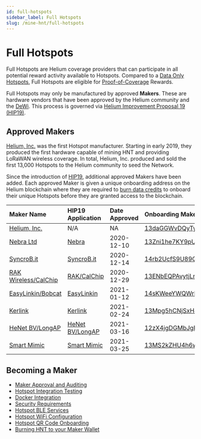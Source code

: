 ```yaml
---
id: full-hotspots
sidebar_label: Full Hotspots
slug: /mine-hnt/full-hotspots
---
```


# Full Hotspots


Full Hotspots are Helium coverage providers that can participate in all
potential reward activity available to Hotspots. Compared to a [Data Only
Hotspots](/mine-hnt/data-only-hotspots), Full Hotspots are eligible for
[Proof-of-Coverage](/blockchain/proof-of-coverage) Rewards.

Full Hotspots may only be manufactured by approved **Makers**. These are
hardware vendors that have been approved by the Helium community and the
[DeWi](https://dewi.org). This process is governed via
[Helium Improvement Proposal 19 (HIP19)](https://github.com/helium/HIP/blob/master/0019-third-party-manufacturers.md).

## Approved Makers

[Helium, Inc.](https://helium.com) was the first Hotspot manufacturer. Starting
in early 2019, they produced the first hardware capable of mining HNT and
providing LoRaWAN wireless coverage. In total, Helium, Inc. produced and sold
the first 13,000 Hotspots to the Helium community to seed the Network.

Since the introduction of
[HIP19](https://github.com/helium/HIP/blob/master/0019-third-party-manufacturers.md),
additional approved Makers have been added. Each approved Maker is given a
unique onboarding address on the Helium blockchain where they are required to
[burn data credits](/blockchain/transaction-fees) to onboard their unique
Hotspots before they are granted access to the blockchain.

| Maker Name                                              | HIP19 Application                                                                                       | Date Approved | Onboarding Maker Address                                                                                                                        |
| :------------------------------------------------------ | :------------------------------------------------------------------------------------------------------ | :------------ | :---------------------------------------------------------------------------------------------------------------------------------------------- |
| [Helium, Inc.](https://helium.com)                      | N/A                                                                                                     | NA            | [13daGGWvDQyTyHFDCPz8zDSVTWgPNNfJ4oh31Teec4TRWfjMx53](https://explorer.helium.com/accounts/13daGGWvDQyTyHFDCPz8zDSVTWgPNNfJ4oh31Teec4TRWfjMx53) |
| [Nebra Ltd](https://www.nebra.com/)                     | [Nebra](https://github.com/helium/HIP/blob/master/0019-third-party-manufacturers/nebra-ltd.md)          | 2020-12-10    | [13Zni1he7KY9pUmkXMhEhTwfUpL9AcEV1m2UbbvFsrU9QPTMgE3](https://explorer.helium.com/accounts/13Zni1he7KY9pUmkXMhEhTwfUpL9AcEV1m2UbbvFsrU9QPTMgE3) |
| [SyncroB.it](https://syncrob.it/)                       | [SyncroB.it](https://github.com/helium/HIP/blob/master/0019-third-party-manufacturers/syncrobit.md)     | 2020-12-14    | [14rb2UcfS9U89QmKswpZpjRCUVCVu1haSyqyGY486EvsYtvdJmR](https://explorer.helium.com/accounts/14rb2UcfS9U89QmKswpZpjRCUVCVu1haSyqyGY486EvsYtvdJmR) |
| [RAK Wireless/CalChip](https://www.calchipconnect.com/) | [RAK/CalChip](https://github.com/helium/HIP/blob/master/0019-third-party-manufacturers/rak-wireless.md) | 2020-12-29    | [13ENbEQPAvytjLnqavnbSAzurhGoCSNkGECMx7eHHDAfEaDirdY](https://explorer.helium.com/accounts/13ENbEQPAvytjLnqavnbSAzurhGoCSNkGECMx7eHHDAfEaDirdY) |
| [EasyLinkin/Bobcat](https://www.bobcatminer.com)        | [EasyLinkin](https://github.com/helium/HIP/blob/master/0019-third-party-manufacturers/easylinkin.md)    | 2021-01-12    | [14sKWeeYWQWrBSnLGq79uRQqZyw3Ldi7oBdxbF6a54QboTNBXDL](https://explorer.helium.com/accounts/14sKWeeYWQWrBSnLGq79uRQqZyw3Ldi7oBdxbF6a54QboTNBXDL) |
| [Kerlink](https://www.kerlink.com)                      | [Kerlink](https://github.com/helium/HIP/blob/master/0019-third-party-manufacturers/kerlink.md)          | 2021-02-24    | [13Mpg5hCNjSxHJvWjaanwJPBuTXu1d4g5pGvGBkqQe3F8mAwXhK](https://explorer.helium.com/accounts/13Mpg5hCNjSxHJvWjaanwJPBuTXu1d4g5pGvGBkqQe3F8mAwXhK) |
| [HeNet BV/LongAP](https://www.longap.com)               | [HeNet BV/LongAP](https://github.com/helium/HIP/blob/master/0019-third-party-manufacturers/henet.md)    | 2021-03-16    | [12zX4jgDGMbJgRwmCfRNGXBuphkQRqkUTcLzYHTQvd4Qgu8kiL4](https://explorer.helium.com/accounts/12zX4jgDGMbJgRwmCfRNGXBuphkQRqkUTcLzYHTQvd4Qgu8kiL4) |
| [Smart Mimic](https://smartmimic.com)                   | [Smart Mimic](https://github.com/helium/HIP/blob/master/0019-third-party-manufacturers/smart-mimic.md)  | 2021-03-25    | [13MS2kZHU4h6wp3tExgoHdDFjBsb9HB9JBvcbK9XmfNyJ7jqzVv](https://explorer.helium.com/accounts/13MS2kZHU4h6wp3tExgoHdDFjBsb9HB9JBvcbK9XmfNyJ7jqzVv) |

## Becoming a Maker

- [Maker Approval and Auditing](/mine-hnt/full-hotspots/become-a-maker/maker-approval-auditing)
- [Hotspot Integration Testing](/mine-hnt/full-hotspots/become-a-maker/hotspot-integration-testing)
- [Docker Integration](/mine-hnt/full-hotspots/become-a-maker/docker-integration)
- [Security Requirements](/mine-hnt/full-hotspots/become-a-maker/security-requirements)
- [Hotspot BLE Services](/mine-hnt/full-hotspots/become-a-maker/hotspot-ble-services)
- [Hotspot WiFi Configuration](/mine-hnt/full-hotspots/become-a-maker/hotspot-wifi-configuration)
- [Hotspot QR Code Onboarding](/mine-hnt/full-hotspots/become-a-maker/hotspot-qr-onboarding)
- [Burning HNT to your Maker Wallet](/mine-hnt/full-hotspots/become-a-maker/burn-hnt-to-maker-wallet)
